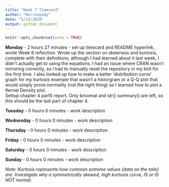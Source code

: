 ```yaml
---
title: "Week 7 Timecard"
author: "Nurrospody"
date: "5/11/2020"
output: github_document
---
```


```r
knitr::opts_chunk$set(echo = TRUE)
```

**Monday** - 2 hours 27 minutes - set up timecard and README hyperlink, wrote Week 6 reflection.  Wrote up the section on skewness and kurtosis, complete with their definitions; although I had learned about it last week, I didn't actually get to using the equations.  I had an issue where CRAN wasn't mirroring correctly, so I had to manually reset the repository in my knit for the first time.  I also looked up how to make a better 'distribution curve' graph for my kurtosis example that wasn't a historgram or a Q-Q plot that would simply prove normality (not the right thing) so I learned how to plot a Kernel Density plot.  
Settup chapter 4 part5 report.  Only binomial and str() summary() are left, so this should be the last part of chapter 4.

**Tuesday** - 0 hours 0 minutes - work description

**Wednesday** - 0 hours 0 minutes - work description

**Thursday** - 0 hours 0 minutes - work description

**Friday** - 0 hours 0 minutes - work description

**Saturday** - 0 hours 0 minutes - work description

**Sunday** - 0 hours 0 minutes - work description

*Note: Kurtosis represents how common extreme values (data on the tails) are.  Investigate why a symmetrically skewed, high kurtosis curve, IS or IS NOT normal.*